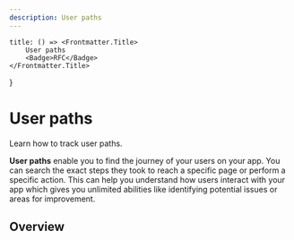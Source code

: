 ```yaml
---
description: User paths
---
```


    title: () => <Frontmatter.Title>
        User paths
        <Badge>RFC</Badge>
    </Frontmatter.Title>
}

# User paths
<Subtitle>
    Learn how to track user paths.
</Subtitle>

**User paths** enable you to find the journey of your users on your app.
You can search the exact steps they took to reach a specific page or perform a specific action.
This can help you understand how users interact with your app which gives you
unlimited abilities like identifying potential issues or areas for improvement.

## Overview